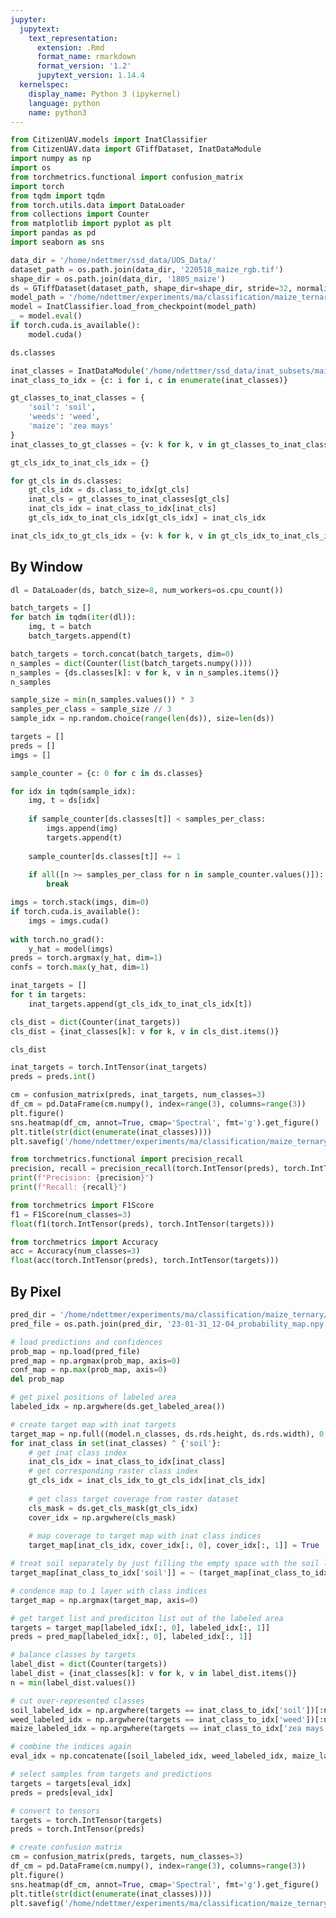 ```yaml
---
jupyter:
  jupytext:
    text_representation:
      extension: .Rmd
      format_name: rmarkdown
      format_version: '1.2'
      jupytext_version: 1.14.4
  kernelspec:
    display_name: Python 3 (ipykernel)
    language: python
    name: python3
---
```


```python
from CitizenUAV.models import InatClassifier
from CitizenUAV.data import GTiffDataset, InatDataModule
import numpy as np
import os
from torchmetrics.functional import confusion_matrix
import torch
from tqdm import tqdm
from torch.utils.data import DataLoader
from collections import Counter
from matplotlib import pyplot as plt
import pandas as pd
import seaborn as sns
```

```python
data_dir = '/home/ndettmer/ssd_data/UOS_Data/'
dataset_path = os.path.join(data_dir, '220518_maize_rgb.tif')
shape_dir = os.path.join(data_dir, '1805_maize')
ds = GTiffDataset(dataset_path, shape_dir=shape_dir, stride=32, normalize=True)
model_path = '/home/ndettmer/experiments/ma/classification/maize_ternary/lightning_logs/version_0/checkpoints/epoch=49-step=43200.ckpt'
model = InatClassifier.load_from_checkpoint(model_path)
_ = model.eval()
if torch.cuda.is_available():
    model.cuda()
```

```python
ds.classes
```

```python
inat_classes = InatDataModule('/home/ndettmer/ssd_data/inat_subsets/maize_ternary').ds.classes
inat_class_to_idx = {c: i for i, c in enumerate(inat_classes)}

gt_classes_to_inat_classes = {
    'soil': 'soil',
    'weeds': 'weed',
    'maize': 'zea mays'
}
inat_classes_to_gt_classes = {v: k for k, v in gt_classes_to_inat_classes.items()}

gt_cls_idx_to_inat_cls_idx = {}

for gt_cls in ds.classes:
    gt_cls_idx = ds.class_to_idx[gt_cls]
    inat_cls = gt_classes_to_inat_classes[gt_cls]
    inat_cls_idx = inat_class_to_idx[inat_cls]
    gt_cls_idx_to_inat_cls_idx[gt_cls_idx] = inat_cls_idx

inat_cls_idx_to_gt_cls_idx = {v: k for k, v in gt_cls_idx_to_inat_cls_idx.items()}
```

<!-- #region tags=[] -->
## By Window
<!-- #endregion -->

```python
dl = DataLoader(ds, batch_size=8, num_workers=os.cpu_count())

batch_targets = []
for batch in tqdm(iter(dl)):
    img, t = batch
    batch_targets.append(t)

batch_targets = torch.concat(batch_targets, dim=0)
n_samples = dict(Counter(list(batch_targets.numpy())))
n_samples = {ds.classes[k]: v for k, v in n_samples.items()}
n_samples
```

```python
sample_size = min(n_samples.values()) * 3
samples_per_class = sample_size // 3
sample_idx = np.random.choice(range(len(ds)), size=len(ds))

targets = []
preds = []
imgs = []

sample_counter = {c: 0 for c in ds.classes}

for idx in tqdm(sample_idx):
    img, t = ds[idx]
    
    if sample_counter[ds.classes[t]] < samples_per_class:
        imgs.append(img)
        targets.append(t)
    
    sample_counter[ds.classes[t]] += 1
    
    if all([n >= samples_per_class for n in sample_counter.values()]):
        break
```

```python
imgs = torch.stack(imgs, dim=0)
if torch.cuda.is_available():
    imgs = imgs.cuda()
    
with torch.no_grad():
    y_hat = model(imgs)
preds = torch.argmax(y_hat, dim=1)
confs = torch.max(y_hat, dim=1)
```

```python
inat_targets = []
for t in targets:
    inat_targets.append(gt_cls_idx_to_inat_cls_idx[t])
```

```python
cls_dist = dict(Counter(inat_targets))
cls_dist = {inat_classes[k]: v for k, v in cls_dist.items()}
```

```python
cls_dist
```

```python
inat_targets = torch.IntTensor(inat_targets)
preds = preds.int()
```

```python
cm = confusion_matrix(preds, inat_targets, num_classes=3)
df_cm = pd.DataFrame(cm.numpy(), index=range(3), columns=range(3))
plt.figure()
sns.heatmap(df_cm, annot=True, cmap='Spectral', fmt='g').get_figure()
plt.title(str(dict(enumerate(inat_classes))))
plt.savefig('/home/ndettmer/experiments/ma/classification/maize_ternary/lightning_logs/version_0/220518_maize_rgb_confmat.png')
```

```python
from torchmetrics.functional import precision_recall
precision, recall = precision_recall(torch.IntTensor(preds), torch.IntTensor(targets), num_classes=3)
print(f"Precision: {precision}")
print(f"Recall: {recall}")
```

```python
from torchmetrics import F1Score
f1 = F1Score(num_classes=3)
float(f1(torch.IntTensor(preds), torch.IntTensor(targets)))
```

```python
from torchmetrics import Accuracy
acc = Accuracy(num_classes=3)
float(acc(torch.IntTensor(preds), torch.IntTensor(targets)))
```

## By Pixel

```python
pred_dir = '/home/ndettmer/experiments/ma/classification/maize_ternary/predictions/220518_maize_rgb'
pred_file = os.path.join(pred_dir, '23-01-31_12-04_probability_map.npy')
```

```python
# load predictions and confidences
prob_map = np.load(pred_file)
pred_map = np.argmax(prob_map, axis=0)
conf_map = np.max(prob_map, axis=0)
del prob_map
```

```python
# get pixel positions of labeled area
labeled_idx = np.argwhere(ds.get_labeled_area())
```

```python
# create target map with inat targets 
target_map = np.full((model.n_classes, ds.rds.height, ds.rds.width), 0, dtype=bool)
for inat_class in set(inat_classes) ^ {'soil'}:
    # get inat class index
    inat_cls_idx = inat_class_to_idx[inat_class]
    # get corresponding raster class index
    gt_cls_idx = inat_cls_idx_to_gt_cls_idx[inat_cls_idx]
    
    # get class target coverage from raster dataset
    cls_mask = ds.get_cls_mask(gt_cls_idx)
    cover_idx = np.argwhere(cls_mask)
    
    # map coverage to target map with inat class indices
    target_map[inat_cls_idx, cover_idx[:, 0], cover_idx[:, 1]] = True

# treat soil separately by just filling the empty space with the soil label
target_map[inat_class_to_idx['soil']] = ~ (target_map[inat_class_to_idx['weed']] | target_map[inat_class_to_idx['zea mays']])

# condence map to 1 layer with class indices
target_map = np.argmax(target_map, axis=0)
```

```python
# get target list and prediciton list out of the labeled area
targets = target_map[labeled_idx[:, 0], labeled_idx[:, 1]]
preds = pred_map[labeled_idx[:, 0], labeled_idx[:, 1]]
```

```python
# balance classes by targets
label_dist = dict(Counter(targets))
label_dist = {inat_classes[k]: v for k, v in label_dist.items()}
n = min(label_dist.values())

# cut over-represented classes 
soil_labeled_idx = np.argwhere(targets == inat_class_to_idx['soil'])[:n]
weed_labeled_idx = np.argwhere(targets == inat_class_to_idx['weed'])[:n]
maize_labeled_idx = np.argwhere(targets == inat_class_to_idx['zea mays'])[:n]

# combine the indices again
eval_idx = np.concatenate([soil_labeled_idx, weed_labeled_idx, maize_labeled_idx], axis=0)

# select samples from targets and predictions
targets = targets[eval_idx]
preds = preds[eval_idx]
```

```python
# convert to tensors
targets = torch.IntTensor(targets)
preds = torch.IntTensor(preds)
```

```python
# create confusion matrix
cm = confusion_matrix(preds, targets, num_classes=3)
df_cm = pd.DataFrame(cm.numpy(), index=range(3), columns=range(3))
plt.figure()
sns.heatmap(df_cm, annot=True, cmap='Spectral', fmt='g').get_figure()
plt.title(str(dict(enumerate(inat_classes))))
plt.savefig('/home/ndettmer/experiments/ma/classification/maize_ternary/lightning_logs/version_0/220518_maize_rgb_pixel_confmat.png')
```

```python

```
